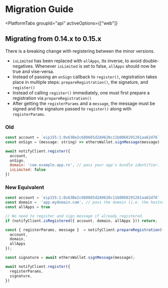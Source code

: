 
# Migration Guide

<PlatformTabs
  groupId="api"
  activeOptions={["web"]}
>

<PlatformTabItem value="web">

## Migrating from 0.14.x to 0.15.x

There is a breaking change with registering between the minor versions.

- `isLimited` has been replaced with `allApps`, its inverse, to avoid double-negatives. Whenever `isLimited` is set to false, `allApps` should now be true and vise-versa.
- Instead of passing an `onSign` callback to `register()`, registration takes place in multiple steps: `prepareRegistration()`, the signature, and `register()`
- Instead of calling `register()` immediately, one must first prepare a registration via `prepareRegistration()`
- After getting the `registerParams` and a `message`, the message must be signed and the signature passed to `register()` along with `registerParams`.

### Old

```javascript
const account = `eip155:1:0x63Be2c680685d2A9620c11b0068291261aa62d76`
const onSign = (message: string) => ethersWallet.signMessage(message)

await notifyClient.register({
  account,
  onSign,
  domain: 'com.example.app.rn', // pass your app's bundle identifier.
  isLimited: false
})
```

### New Equivalent

```javascript
const account = `eip155:1:0x63Be2c680685d2A9620c11b0068291261aa62d76`
const domain =  'app.mydomain.com', // pass the domain (i.e. the hostname) where your dapp is hosted.
const allApps = true

// No need to register and sign message if already registered.
if (notifyClient.isRegistered({ account, domain, allApps })) return;

const { registerParams, message }  = notifyClient.prepareRegistration({
  account,
  domain,
  allApps
});

const signature = await ethersWallet.signMessage(message);

await notifyClient.register({
  registerParams,
  signature,
})
```

</PlatformTabItem>

</PlatformTabs>
